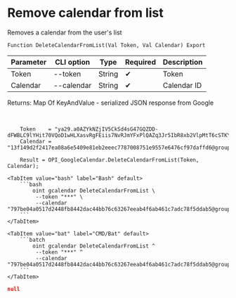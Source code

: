 ﻿---
sidebar_position: 4
---


# Remove calendar from list
 Removes a calendar from the user's list



`Function DeleteCalendarFromList(Val Token, Val Calendar) Export`

  | Parameter | CLI option | Type | Required | Description |
  |-|-|-|-|-|
  | Token | --token | String | &#x2714; | Token |
  | Calendar | --calendar | String | &#x2714; | Calendar ID |

  
  Returns:  Map Of KeyAndValue - serialized JSON response from Google

<br/>




```bsl title="1C:Enterprise/OneScript code example"
    Token    = "ya29.a0AZYkNZjIV5CkSd4sG47GQZDD-dFWBLC9lYHit70VQoD1wHLXasvRgFEiis7NvRJmYFxPlQAZq3Jr5IbR8xb2VlpMtT6cSTKYo2UHXdMyx...";
    Calendar = "13f149d2f2417ea08a6e5409e81eb2eeec7787008751e9557e6476cf97daffd6@group.calendar.google.com";

    Result = OPI_GoogleCalendar.DeleteCalendarFromList(Token, Calendar);
```
 

 <Tabs>
  
    <TabItem value="bash" label="Bash" default>
        ```bash
            oint gcalendar DeleteCalendarFromList \
             --token "***" \
             --calendar "797be04a0517d2448fb8442dac44bb76c63267eeab4f6ab461c7adc78f5ddab5@group.calendar.google.com"
        ```
    </TabItem>
  
    <TabItem value="bat" label="CMD/Bat" default>
        ```batch
            oint gcalendar DeleteCalendarFromList ^
             --token "***" ^
             --calendar "797be04a0517d2448fb8442dac44bb76c63267eeab4f6ab461c7adc78f5ddab5@group.calendar.google.com"
        ```
    </TabItem>
</Tabs>


```json title="Result"
null
```
